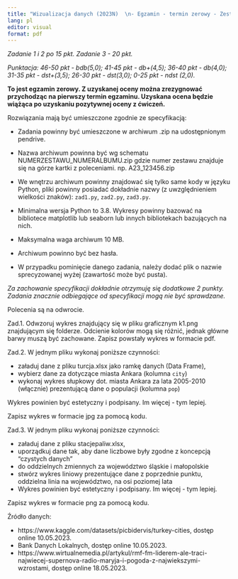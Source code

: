 ```yaml
---
title: "Wizualizacja danych (2023N)  \n- Egzamin - termin zerowy - Zestaw K11"
lang: pl
editor: visual
format: pdf
---
```


*Zadanie 1 i 2 po 15 pkt. Zadanie 3 - 20 pkt.*

*Punktacja: 46-50 pkt - bdb(5,0); 41-45 pkt - db+(4,5); 36-40 pkt - db(4,0); 31-35 pkt - dst+(3,5); 26-30 pkt - dst(3,0); 0-25 pkt - ndst (2,0).*

**To jest egzamin zerowy. Z uzyskanej oceny można zrezygnować przychodząc na pierwszy termin egzaminu. Uzyskana ocena będzie wiążąca po uzyskaniu pozytywnej oceny z ćwiczeń.**

Rozwiązania mają być umieszczone zgodnie ze specyfikacją:

-   Zadania powinny być umieszczone w archiwum .zip na udostępnionym pendrive.

-   Nazwa archiwum powinna być wg schematu NUMERZESTAWU_NUMERALBUMU.zip gdzie numer zestawu znajduje się na górze kartki z poleceniami. np. A23_123456.zip

-   We wnętrzu archiwum powinny znajdować się tylko same kody w języku Python, pliki powinny posiadać dokładnie nazwy (z uwzględnieniem wielkości znaków): `zad1.py`, `zad2.py`, `zad3.py`.

-   Minimalna wersja Python to 3.8. Wykresy powinny bazować na bibliotece matplotlib lub seaborn lub innych bibliotekach bazujących na nich.

-   Maksymalna waga archiwum 10 MB.

-   Archiwum powinno być bez hasła.

-   W przypadku pominięcie danego zadania, należy dodać plik o nazwie sprecyzowanej wyżej (zawartość może być pusta).

*Za zachowanie specyfikacji dokładnie otrzymuję się dodatkowe 2 punkty. Zadania znacznie odbiegające od specyfikacji mogą nie być sprawdzane.*

Polecenia są na odwrocie.

\pagebreak

Zad.1. Odwzoruj wykres znajdujący się w pliku graficznym k1.png znajdującym się folderze. Odcienie kolorów mogą się różnić, jednak główne barwy muszą być zachowane. Zapisz powstały wykres w formacie pdf.

Zad.2. W jednym pliku wykonaj poniższe czynności:

-   załaduj dane z pliku turcja.xlsx jako ramkę danych (Data Frame),
-   wybierz dane za dotyczące miasta Ankara (kolumna `city`)
-   wykonaj wykres słupkowy dot. miasta Ankara za lata 2005-2010 (włącznie) prezentującą dane o populacji (kolumna `pop`)

Wykres powinien być estetyczny i podpisany. Im więcej - tym lepiej.

Zapisz wykres w formacie jpg za pomocą kodu.

Zad.3. W jednym pliku wykonaj poniższe czynności:

-   załaduj dane z pliku stacjepaliw.xlsx,
-   uporządkuj dane tak, aby dane liczbowe były zgodne z koncepcją "czystych danych"
-   do oddzielnych zmiennych za województwo śląskie i małopolskie
-   stwórz wykres liniowy prezentujące dane z poprzednie punktu, oddzielna linia na województwo, na osi poziomej lata
-   Wykres powinien być estetyczny i podpisany. Im więcej - tym lepiej.

Zapisz wykres w formacie png za pomocą kodu.

Źródło danych:

-   https://www.kaggle.com/datasets/picbidervis/turkey-cities, dostęp online 10.05.2023.
-   Bank Danych Lokalnych, dostęp online 10.05.2023.
-   https://www.wirtualnemedia.pl/artykul/rmf-fm-liderem-ale-traci-najwiecej-supernova-radio-maryja-i-pogoda-z-najwiekszymi-wzrostami, dostęp online 18.05.2023.
